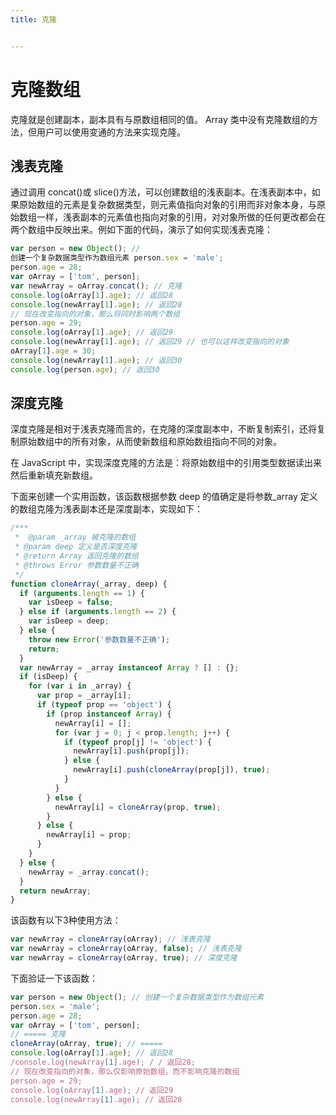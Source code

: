 ```yaml
---
title: 克隆


---
```


# 克隆数组

克隆就是创建副本，副本具有与原数组相同的值。 Array 类中没有克隆数组的方法，但用户可以使用变通的方法来实现克隆。

## 浅表克隆

通过调用 concat()或 slice()方法，可以创建数组的浅表副本。在浅表副本中，如果原始数组的元素是复杂数据类型，则元素值指向对象的引用而非对象本身，与原始数组一样，浅表副本的元素值也指向对象的引用，对对象所做的任何更改都会在两个数组中反映出来。例如下面的代码，演示了如何实现浅表克隆：

```js
var person = new Object(); //
创建一个复杂数据类型作为数组元素 person.sex = 'male';
person.age = 28;
var oArray = ['tom', person];
var newArray = oArray.concat(); // 克隆
console.log(oArray[1].age); // 返回28
console.log(newArray[1].age); // 返回28
// 现在改变指向的对象，那么将同时影响两个数组
person.age = 29;
console.log(oArray[1].age); // 返回29
console.log(newArray[1].age); // 返回29 // 也可以这样改变指向的对象
oArray[1].age = 30;
console.log(newArray[1].age); // 返回30
console.log(person.age); // 返回30
```

## 深度克隆

深度克隆是相对于浅表克隆而言的，在克隆的深度副本中，不断复制索引，还将复制原始数组中的所有对象，从而使新数组和原始数组指向不同的对象。

在 JavaScript 中，实现深度克隆的方法是：将原始数组中的引用类型数据读出来然后重新填充新数组。

下面来创建一个实用函数，该函数根据参数 deep 的值确定是将参数\_array 定义的数组克隆为浅表副本还是深度副本，实现如下：

```js
/***
 *  @param _array 被克隆的数组
 * @param deep 定义是否深度克隆
 * @return Array 返回克隆的数组
 * @throws Error 参数数量不正确
 */
function cloneArray(_array, deep) {
  if (arguments.length == 1) {
    var isDeep = false;
  } else if (arguments.length == 2) {
    var isDeep = deep;
  } else {
    throw new Error('参数数量不正确');
    return;
  }
  var newArray = _array instanceof Array ? [] : {};
  if (isDeep) {
    for (var i in _array) {
      var prop = _array[i];
      if (typeof prop == 'object') {
        if (prop instanceof Array) {
          newArray[i] = [];
          for (var j = 0; j < prop.length; j++) {
            if (typeof prop[j] != 'object') {
              newArray[i].push(prop[j]);
            } else {
              newArray[i].push(cloneArray(prop[j]), true);
            }
          }
        } else {
          newArray[i] = cloneArray(prop, true);
        }
      } else {
        newArray[i] = prop;
      }
    }
  } else {
    newArray = _array.concat();
  }
  return newArray;
}
```

该函数有以下3种使用方法：

```js
var newArray = cloneArray(oArray); // 浅表克隆
var newArray = cloneArray(oArray, false); // 浅表克隆
var newArray = cloneArray(oArray, true); // 深度克隆
```

下面验证一下该函数：

```js
var person = new Object(); // 创建一个复杂数据类型作为数组元素
person.sex = 'male';
person.age = 28;
var oArray = ['tom', person];
// ===== 克隆
cloneArray(oArray, true); // =====
console.log(oArray[1].age); // 返回28
/console.log(newArray[1].age); / / 返回28;
// 现在改变指向的对象，那么仅影响原始数组，而不影响克隆的数组
person.age = 29;
console.log(oArray[1].age); // 返回29
console.log(newArray[1].age); // 返回28
```

            